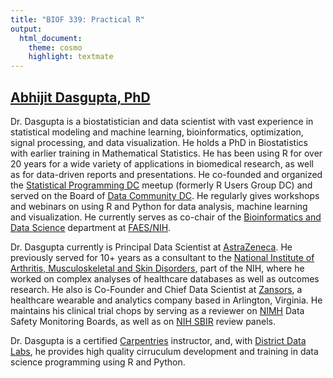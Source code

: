 ```yaml
---
title: "BIOF 339: Practical R"
output:
  html_document:
    theme: cosmo
    highlight: textmate
---
```


## [Abhijit Dasgupta, PhD](https://webbedfeet.netlify.com){target=_blank}

Dr. Dasgupta is a biostatistician and data scientist with vast experience in
statistical modeling and machine learning, bioinformatics, optimization, signal
processing, and data visualization. He holds a PhD in Biostatistics with earlier
training in Mathematical Statistics. He has been using R for over 20 years for a
wide variety of applications in biomedical research, as well as for data-driven
reports and presentations. He co-founded and organized the [Statistical
Programming DC](http://www.meetup.com/stats-prog-dc) meetup (formerly R Users
Group DC) and served on the Board of [Data Community
DC](http://www.datacommunitydc.org). He regularly gives workshops and webinars
on using R and Python for data analysis, machine learning and visualization. He
currently serves as co-chair of the [Bioinformatics and Data
Science](https://faes.org/content/bioinformatics-and-data-science){target=_blank}
department at [FAES/NIH](https://faes.org){target=_blank}.

Dr. Dasgupta currently is Principal Data Scientist at [AstraZeneca](https://www.astrazeneca.com). He previously served for 10+ years as a consultant to the [National Institute of Arthritis,
Musculoskeletal and Skin
Disorders](https://www.niams.nih.gov/about/directory/abhijit-dasgupta-phd){target=_blank},
part of the NIH, where he worked on complex analyses of healthcare databases as
well as outcomes research. He also is Co-Founder and Chief Data Scientist at
[Zansors](http://www.zansors.com){target=_blank}, a healthcare wearable and
analytics company based in Arlington, Virginia. He maintains his clinical trial chops 
by serving as a reviewer on [NIMH](http://nimh.nih.gov) Data Safety Monitoring Boards,
as well as on 
[NIH SBIR](https://public.csr.nih.gov/StudySections/SmallBusinessAndTechnologyTransfer){target=_blank} review panels. 

Dr. Dasgupta is a certified
[Carpentries](http://www.carpentries.org){target=_blank} instructor, and, with
[District Data Labs](http://www.districtdatalabs.com){target=_blank}, he
provides high quality cirruculum development and training in data science
programming using R and Python.
